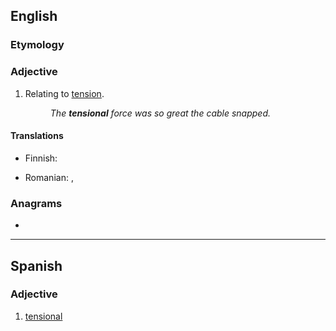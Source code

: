 ==English==

===Etymology===
{{suffix|en|tension|al}}

===Adjective===
{{en-adj|-}}

# Relating to [[tension]].
#: ''The '''tensional''' force was so great the cable snapped.''

====Translations====
{{trans-top|relating to tension}}
* Finnish: {{t+|fi|jännitys|alt=jännitys-}}
{{trans-mid}}
* Romanian: {{t+|ro|tensional}}, {{t|ro|de tensiune}}
{{trans-bottom}}

===Anagrams===
* {{anagrams|en|a=aeilnnost|leans into}}

----

==Spanish==

===Adjective===
{{es-adj|pl=tensionales}}

# [[#English|tensional]]